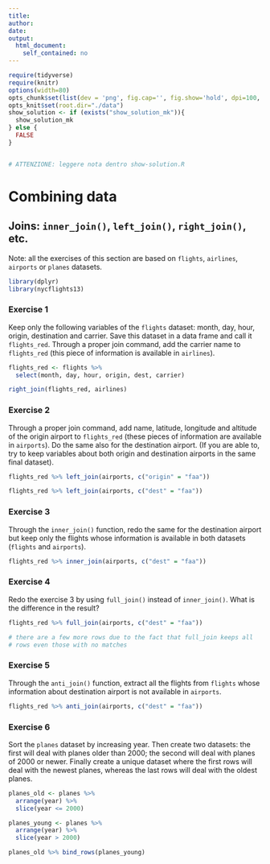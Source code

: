 ```yaml
---
title: 
author:
date: 
output:
  html_document:
    self_contained: no
---
```



```r
require(tidyverse) 
require(knitr) 
options(width=80)
opts_chunk$set(list(dev = 'png', fig.cap='', fig.show='hold', dpi=100, fig.width=7, fig.height=7, fig.pos='H!'))#, fig.path="figures/lm-"))
opts_knit$set(root.dir="./data")
show_solution <- if (exists("show_solution_mk")){
  show_solution_mk
} else {
  FALSE
}


# ATTENZIONE: leggere nota dentro show-solution.R
```



Combining data
================================

## Joins: `inner_join()`, `left_join()`, `right_join()`, etc.
Note: all the exercises of this section are based on `flights`, `airlines`, `airports` or `planes` datasets.


```r
library(dplyr)
library(nycflights13)
```


### Exercise 1
Keep only the following variables of the `flights` dataset: month, day, hour, origin, destination and carrier. Save this dataset in a data frame and call it `flights_red`. Through a proper join command, add the carrier name to `flights_red` (this piece of information is available in `airlines`).


```r
flights_red <- flights %>% 
  select(month, day, hour, origin, dest, carrier)

right_join(flights_red, airlines)                      
```



### Exercise 2
Through a proper join command, add name, latitude, longitude and altitude of the origin airport to `flights_red` (these pieces of information are available in `airports`). Do the same also for the destination airport. (If you are able to, try to keep variables about both origin and destination airports in the same final dataset).


```r
flights_red %>% left_join(airports, c("origin" = "faa"))                     
```

```r
flights_red %>% left_join(airports, c("dest" = "faa"))                      
```


### Exercise 3
Through the `inner_join()` function, redo the same for the destination airport but keep only the flights whose information is available in both datasets (`flights` and `airports`).


```r
flights_red %>% inner_join(airports, c("dest" = "faa"))                     
```


### Exercise 4
Redo the exercise 3 by using `full_join()` instead of `inner_join()`. What is the difference in the result?

```r
flights_red %>% full_join(airports, c("dest" = "faa"))

# there are a few more rows due to the fact that full_join keeps all 
# rows even those with no matches
```



### Exercise 5
Through the `anti_join()` function, extract all the flights from `flights` whose information about destination airport is not available in `airports`.


```r
flights_red %>% anti_join(airports, c("dest" = "faa"))
```



### Exercise 6
Sort the `planes` dataset by increasing year. Then create two datasets: the first will deal with planes older than 2000; the second will deal with planes of 2000 or newer. Finally create a unique dataset where the first rows will deal with the newest planes, whereas the last rows will deal with the oldest planes.

```r

planes_old <- planes %>% 
  arrange(year) %>%
  slice(year <= 2000)

planes_young <- planes %>% 
  arrange(year) %>%
  slice(year > 2000)

planes_old %>% bind_rows(planes_young)

```


